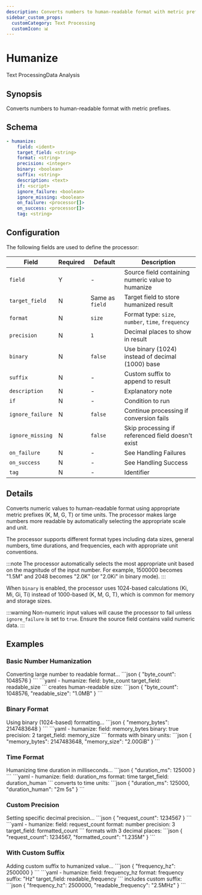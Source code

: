 ```yaml
---
description: Converts numbers to human-readable format with metric prefixes
sidebar_custom_props:
  customCategory: Text Processing
  customIcon: 📊
---
```


# Humanize

<span className="theme-doc-version-badge badge badge--primary">Text Processing</span><span className="theme-doc-version-badge badge badge--secondary">Data Analysis</span>

## Synopsis

Converts numbers to human-readable format with metric prefixes.

## Schema

```yaml {2-3}
- humanize:
    field: <ident>
    target_field: <string>
    format: <string>
    precision: <integer>
    binary: <boolean>
    suffix: <string>
    description: <text>
    if: <script>
    ignore_failure: <boolean>
    ignore_missing: <boolean>
    on_failure: <processor[]>
    on_success: <processor[]>
    tag: <string>
```

## Configuration

The following fields are used to define the processor:

|Field|Required|Default|Description|
|---|---|---|---|
|`field`|Y|-|Source field containing numeric value to humanize|
|`target_field`|N|Same as `field`|Target field to store humanized result|
|`format`|N|`size`|Format type: `size`, `number`, `time`, `frequency`|
|`precision`|N|`1`|Decimal places to show in result|
|`binary`|N|`false`|Use binary (1024) instead of decimal (1000) base|
|`suffix`|N|-|Custom suffix to append to result|
|`description`|N|-|Explanatory note|
|`if`|N|-|Condition to run|
|`ignore_failure`|N|`false`|Continue processing if conversion fails|
|`ignore_missing`|N|`false`|Skip processing if referenced field doesn't exist|
|`on_failure`|N|-|See <Topic id="handling-failures">Handling Failures</Topic>|
|`on_success`|N|-|See <Topic id="handling-success">Handling Success</Topic>|
|`tag`|N|-|Identifier|

## Details

Converts numeric values to human-readable format using appropriate metric prefixes (K, M, G, T) or time units. The processor makes large numbers more readable by automatically selecting the appropriate scale and unit.

The processor supports different format types including data sizes, general numbers, time durations, and frequencies, each with appropriate unit conventions.

:::note
The processor automatically selects the most appropriate unit based on the magnitude of the input number. For example, 1500000 becomes "1.5M" and 2048 becomes "2.0K" (or "2.0Ki" in binary mode).
:::

When `binary` is enabled, the processor uses 1024-based calculations (Ki, Mi, Gi, Ti) instead of 1000-based (K, M, G, T), which is common for memory and storage sizes.

:::warning
Non-numeric input values will cause the processor to fail unless `ignore_failure` is set to `true`. Ensure the source field contains valid numeric data.
:::

## Examples

### Basic Number Humanization

<ExampleGrid>
  <CommentCol>
    Converting large number to readable format...
  </CommentCol>
  <CodeCol>
    ```json
    {
      "byte_count": 1048576
    }
    ```
    ```yaml
    - humanize:
        field: byte_count
        target_field: readable_size
    ```
  </CodeCol>
  <CommentCol>
    creates human-readable size:
  </CommentCol>
  <CodeCol>
    ```json
    {
      "byte_count": 1048576,
      "readable_size": "1.0MB"
    }
    ```
  </CodeCol>
</ExampleGrid>

### Binary Format

<ExampleGrid>
  <CommentCol>
    Using binary (1024-based) formatting...
  </CommentCol>
  <CodeCol>
    ```json
    {
      "memory_bytes": 2147483648
    }
    ```
    ```yaml
    - humanize:
        field: memory_bytes
        binary: true
        precision: 2
        target_field: memory_size
    ```
  </CodeCol>
  <CommentCol>
    formats with binary units:
  </CommentCol>
  <CodeCol>
    ```json
    {
      "memory_bytes": 2147483648,
      "memory_size": "2.00GiB"
    }
    ```
  </CodeCol>
</ExampleGrid>

### Time Format

<ExampleGrid>
  <CommentCol>
    Humanizing time duration in milliseconds...
  </CommentCol>
  <CodeCol>
    ```json
    {
      "duration_ms": 125000
    }
    ```
    ```yaml
    - humanize:
        field: duration_ms
        format: time
        target_field: duration_human
    ```
  </CodeCol>
  <CommentCol>
    converts to time units:
  </CommentCol>
  <CodeCol>
    ```json
    {
      "duration_ms": 125000,
      "duration_human": "2m 5s"
    }
    ```
  </CodeCol>
</ExampleGrid>

### Custom Precision

<ExampleGrid>
  <CommentCol>
    Setting specific decimal precision...
  </CommentCol>
  <CodeCol>
    ```json
    {
      "request_count": 1234567
    }
    ```
    ```yaml
    - humanize:
        field: request_count
        format: number
        precision: 3
        target_field: formatted_count
    ```
  </CodeCol>
  <CommentCol>
    formats with 3 decimal places:
  </CommentCol>
  <CodeCol>
    ```json
    {
      "request_count": 1234567,
      "formatted_count": "1.235M"
    }
    ```
  </CodeCol>
</ExampleGrid>

### With Custom Suffix

<ExampleGrid>
  <CommentCol>
    Adding custom suffix to humanized value...
  </CommentCol>
  <CodeCol>
    ```json
    {
      "frequency_hz": 2500000
    }
    ```
    ```yaml
    - humanize:
        field: frequency_hz
        format: frequency
        suffix: "Hz"
        target_field: readable_frequency
    ```
  </CodeCol>
  <CommentCol>
    includes custom suffix:
  </CommentCol>
  <CodeCol>
    ```json
    {
      "frequency_hz": 2500000,
      "readable_frequency": "2.5MHz"
    }
    ```
  </CodeCol>
</ExampleGrid>